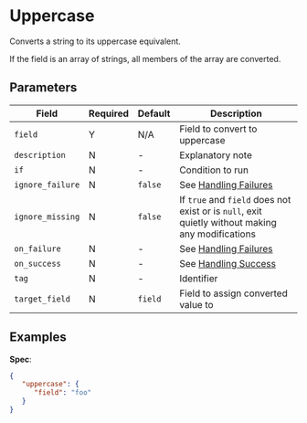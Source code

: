 # Uppercase

<Synopsis>
Converts a string to its uppercase equivalent.
</Synopsis>

If the field is an array of strings, all members of the array are converted.

## Parameters

|Field|Required|Default|Description|
|---|---|---|---|
|`field`|Y|N/A|Field to convert to uppercase|
|`description`|N|-|Explanatory note|
|`if`|N|-|Condition to run|
|`ignore_failure`|N|`false`|See [Handling Failures](../handling-failures.mdx)|
|`ignore_missing`|N|`false`|If `true` and `field` does not exist or is `null`, exit quietly without making any modifications|
|`on_failure`|N|-|See [Handling Failures](../handling-failures.mdx)|
|`on_success`|N|-|See [Handling Success](../handling-success.mdx)|
|`tag`|N|-|Identifier|
|`target_field`|N|`field`|Field to assign converted value to|

## Examples

**Spec**:

```json
{
   "uppercase": {
      "field": "foo"
   }
}
```
